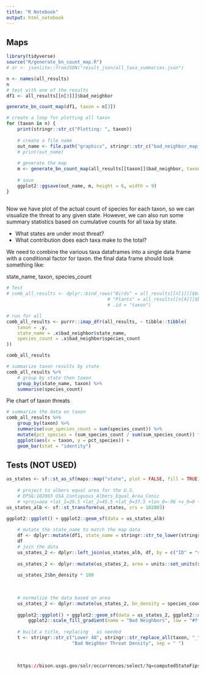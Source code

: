 ```yaml
---
title: "R Notebook"
output: html_notebook
---
```


## Maps

```r
library(tidyverse)
source("R/generate_bn_count_map.R")
# ar <- jsonlite::fromJSON("result_json/all_taxa_summaries.json")

n <- names(all_results)
n 
# test with one of the results
df1 <- all_results[[n[3]]]$bad_neighbor

generate_bn_count_map(df1, taxon = n[3])

# create a loop for plotting all taxon
for (taxon in n) {
    print(stringr::str_c("Plotting: ", taxon))
    
    # create a file name
    out_name <- file.path("graphics", stringr::str_c("bad_neighbor_map_", taxon, ".png", sep = ""))
    # print(out_name)
    
    # generate the map
    m <- generate_bn_count_map(all_results[[taxon]]$bad_neighbor, taxon = taxon)
    
    # save
    ggplot2::ggsave(out_name, m, height = 6, width = 9)
}
  

```


Now we have plot of the actual count of species for each taxon, so we can visualize the threat to any given state.  However, we can also run some summary statistics based on cumulative counts for all taxa by state.  

- What states are under most threat?
- What contribution does each taxa make to the total?

We need to combine the various taxa dataframes into a single data frame with a conditional factor for taxon.  the final data frame should look something like:

state_name, taxon, species_count

```r
# Test
# comb_all_results <- dplyr::bind_rows("Birds" = all_results[[n[1]]]$bad_neighbor, 
                                     # "Plants" = all_results[[n[4]]]$bad_neighbor,
                                     # .id = "taxon")

# run for all
comb_all_results <- purrr::imap_dfr(all_results, ~ tibble::tibble(
    taxon = .y,
    state_name = .x$bad_neighbor$state_name,
    species_count = .x$bad_neighbor$species_count
))

comb_all_results

# summarize taxon results by state
comb_all_results %>% 
    # group by state then taxon
    group_by(state_name, taxon) %>% 
    summarise(species_count)


```


Pie chart of taxon threats

```r
# summarize the data on taxon
comb_all_results %>% 
    group_by(taxon) %>% 
    summarise(sum_species_count = sum(species_count)) %>%
    mutate(pct_species = (sum_species_count / sum(sum_species_count)) *100) %>% 
    ggplot(aes(x = taxon, y = pct_species)) +
    geom_bar(stat = "identity")


```



## Tests (NOT USED)
```r
us_states <- sf::st_as_sf(maps::map("state", plot = FALSE, fill = TRUE))
    
    # project to albers equal area for the U.S.
    # EPSG:102003 USA_Contiguous_Albers_Equal_Area_Conic
    # +proj=aea +lat_1=29.5 +lat_2=45.5 +lat_0=37.5 +lon_0=-96 +x_0=0 +y_0=0 +datum=NAD83 +units=m +no_defs
us_states_alb <- sf::st_transform(us_states, crs = 102003)

ggplot2::ggplot() + ggplot2::geom_sf(data = us_states_alb)
    
    # mutate the state_name to match the map data
    df <- dplyr::mutate(df1, state_name = stringr::str_to_lower(stringr::str_replace_all(df1$state_name, "_", " ")))
    df
    # join the data
    us_states_2 <- dplyr::left_join(us_states_alb, df, by = c("ID" = "state_name"))
    
    us_states_2 <- dplyr::mutate(us_states_2, area = units::set_units(sf::st_area(us_states_alb), km^2))
    
    us_states_2$bn_density * 100
    
    
    
    # normalize the data based on area
    us_states_2 <- dplyr::mutate(us_states_2, bn_density = species_count / area)
    
    ggplot2::ggplot() + ggplot2::geom_sf(data = us_states_2, ggplot2::aes(fill = bn_density * 100)) #+
        ggplot2::scale_fill_gradient(name = "Bad Neighbors", low = "#fff7fb", high = "#014636")
    
    # build a title, replacing _ as needed
    t <- stringr::str_c("Lower 48", stringr::str_replace_all(taxon, "_", " "), 
                        "Bad Neighbor Threat Density", sep = " ") 

    
    
    https://bison.usgs.gov/solr/occurrences/select/?q=computedStateFips:51%20AND%20hierarchy_homonym_string%3A%2A%5C-202422%5C-%2A%20&establishmentMeans:L48&rows=0&facet=true&facet.field=ITISscientificName&facet.limit=-1&facet.mincount=1&wt=json
```

